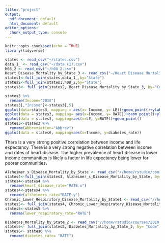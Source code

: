 ```yaml
---
title: "project"
output:
  pdf_document: default
  html_document: default
editor_options:
  chunk_output_type: console
---
```


```r
knitr::opts_chunk$set(echo = TRUE)
library(tidyverse)
```

```r
states <- read_csv("~/states.csv")
data_1_ <- read_csv("~/data (1).csv")
h08_2 <- read_csv("~/h08 2.csv")
Heart_Disease_Mortality_by_State_3 <- read_csv("~/Heart Disease Mortality by State 3.csv")
states1<-full_join(states,data_1_,by="State")
states2<-full_join(states1,h08_2,by="State")
states3<- full_join(states2, Heart_Disease_Mortality_by_State_3, by="Code")
```

```r
states3 %>%
  rename(Income="2018")
states3[,"Income"]<-states3[,5]
ggplot(data=states3, mapping = aes(x= Income, y= LE))+geom_point()+ylab("Life Expectancy")
ggplot(data = states3, mapping= aes(x=Income, y= RATE))+geom_point()+ylab("Heart Disease Cases per 100,000 people")
ggplot(data = states3, mapping=aes(x=LE, y=RATE))+geom_point()
states3<-states3 %>%
  rename(Abbreviation="Abbrev")
ggplot(data = states6, mapping=aes(x=Income, y=diabetes_rate))
```


There is a very strong positive correlation between income and life expectancy. There is a very strong negative correlation between income and rates of heart disease. The higher prevalence of heart disease in lower income communities is likely a factor in life expectancy being lower for poorer communities.

```r
Alzheimer_s_Disease_Mortality_by_State <- read_csv("//home/rstudio/courses/2019-20-semester2-mscs-264/Student B/carlen2/Mike-and-Peter-s-project/Alzheimer's Disease Mortality by State.csv")
states4<-full_join(states3, Alzheimer_s_Disease_Mortality_by_State, by="Code")
states4<-states4 %>%
  rename(heart_disease_rate="RATE.x")
states4<-states4 %>%
  rename(alzheimers_rate="RATE.y")
Chronic_Lower_Respiratory_Disease_Mortality_by_State1 <- read_csv("//home/rstudio/courses/2019-20-semester2-mscs-264/Student B/carlen2/Mike-and-Peter-s-project/Chronic Lower Respiratory Disease Mortality by State1.csv")
states5<- full_join(states4, Chronic_Lower_Respiratory_Disease_Mortality_by_State1, by="Code")
states5<-states5 %>%
  rename(lower_respiratory_rate="RATE")
```

```r
Diabetes_Mortality_by_State_2 <- read_csv("//home/rstudio/courses/2019-20-semester2-mscs-264/Student B/carlen2/Mike-and-Peter-s-project/Diabetes Mortality by State 2.csv")
states6<- full_join(states5, Diabetes_Mortality_by_State_2, by= "Code")
states6<- states6 %>%
  rename(diabetes_rate= "RATE")
```








